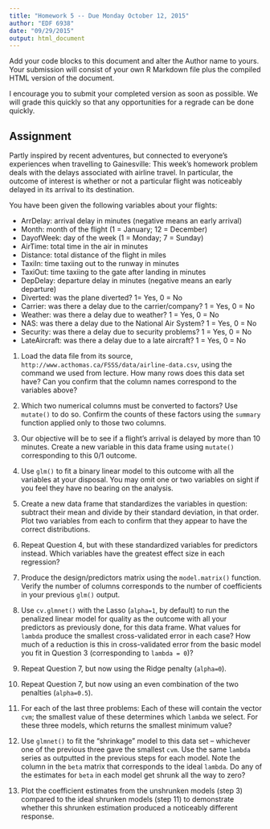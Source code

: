```yaml
---
title: "Homework 5 -- Due Monday October 12, 2015"
author: "EDF 6938"
date: "09/29/2015"
output: html_document
---
```


Add your code blocks to this document and alter the Author name to yours. Your submission will consist of your own R Markdown file plus the compiled HTML version of the document.

I encourage you to submit your completed version as soon as possible. We will grade this quickly so that any opportunities for a regrade can be done quickly.

## Assignment

Partly inspired by recent adventures, but connected to everyone's experiences when travelling to Gainesville: This week's homework problem deals with the delays associated with airline travel. In particular, the outcome of interest is whether or not a particular flight was noticeably delayed in its arrival to its destination.

You have been given the following variables about your flights:

- ArrDelay: arrival delay in minutes (negative means an early arrival)
- Month: month of the flight (1 = January; 12 = December)
- DayofWeek: day of the week (1 = Monday; 7 = Sunday)
- AirTime: total time in the air in minutes
- Distance: total distance of the flight in miles
- TaxiIn: time taxiing out to the runway in minutes
- TaxiOut: time taxiing to the gate after landing in minutes
- DepDelay: departure delay in minutes (negative means an early departure)
- Diverted: was the plane diverted? 1= Yes, 0 = No
- Carrier: was there a delay due to the carrier/company? 1 = Yes, 0 = No
- Weather: was there a delay due to weather? 1 = Yes, 0 = No
- NAS: was there a delay due to the National Air System? 1 = Yes, 0 = No
- Security: was there a delay due to security problems? 1 = Yes, 0 = No
- LateAircraft: was there a delay due to a late aircraft? 1 = Yes, 0 = No

1. Load the data file from its source, `http://www.acthomas.ca/FSSS/data/airline-data.csv`, using the command we used from lecture. How many rows does this data set have? Can you confirm that the column names correspond to the variables above?

2. Which two numerical columns must be converted to factors? Use `mutate()` to do so. Confirm the counts of these factors using the `summary` function applied only to those two columns.

3. Our objective will be to see if a flight's arrival is delayed by more than 10 minutes. Create a new variable in this data frame using `mutate()` corresponding to this 0/1 outcome.

4. Use `glm()` to fit a binary linear model to this outcome with all the variables at your disposal. You may omit one or two variables on sight if you feel they have no bearing on the analysis. 

5. Create a new data frame that standardizes the variables in question: subtract their mean and divide by their standard deviation, in that order. Plot two variables from each to confirm that they appear to have the correct distributions.

5. Repeat Question 4, but with these standardized variables for predictors instead. Which variables have the greatest effect size in each regression?

6. Produce the design/predictors matrix using the `model.matrix()` function. Verify the number of columns corresponds to the number of coefficients in your previous `glm()` output.

7. Use `cv.glmnet()` with the Lasso (`alpha=1`, by default) to run the penalized linear model for quality as the outcome with all your predictors as previously done, for this data frame. What values for `lambda` produce the smallest cross-validated error in each case? How much of a reduction is this in cross-validated error from the basic model you fit in Question 3 (corresponding to `lambda = 0`)?

8. Repeat Question 7, but now using the Ridge penalty (`alpha=0`).

9. Repeat Question 7, but now using an even combination of the two penalties (`alpha=0.5`).

10. For each of the last three problems: Each of these will contain the vector `cvm`; the smallest value of these determines which `lambda` we select. For these three models, which returns the smallest minimum value?

11. Use `glmnet()` to fit the "shrinkage" model to this data set -- whichever one of the previous three gave the smallest `cvm`. Use the same `lambda` series as outputted in the previous steps for each model. Note the column in the `beta` matrix that corresponds to the ideal `lambda`. Do any of the estimates for `beta` in each model get shrunk all the way to zero? 

12. Plot the coefficient estimates from the unshrunken models (step 3) compared to the ideal shrunken models (step 11) to demonstrate whether this shrunken estimation produced a noticeably different response. 





